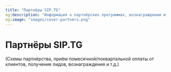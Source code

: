 ```yaml
---
title: "Партнёры SIP.TG"
og:description: "Информация о партнёрских программах, вознаграждении и сотрудничестве"
og:image: "images/cover-partners.png"
---
```


# Партнёры SIP.TG

(Схемы партнёрства, приём помесячной/поквартальной оплаты от клиентов, получение лидов, вознаграждения и т.д.)
